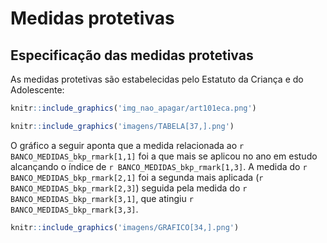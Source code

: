 # Medidas protetivas
## Especificação das medidas protetivas

As medidas protetivas são estabelecidas pelo Estatuto da Criança e do Adolescente:
\leavevmode
\newline
```r
knitr::include_graphics('img_nao_apagar/art101eca.png')
```

\leavevmode
\newline
```r
knitr::include_graphics('imagens/TABELA[37,].png')
```
\newpage

O gráfico a seguir aponta que a medida relacionada ao `r BANCO_MEDIDAS_bkp_rmark[1,1]` foi a que mais se
aplicou no ano em estudo alcançando o índice de `r BANCO_MEDIDAS_bkp_rmark[1,3]`. A medida do `r BANCO_MEDIDAS_bkp_rmark[2,1]` foi a segunda mais aplicada (`r BANCO_MEDIDAS_bkp_rmark[2,3]`) seguida pela medida do `r BANCO_MEDIDAS_bkp_rmark[3,1]`, que atingiu  `r BANCO_MEDIDAS_bkp_rmark[3,3]`.

\leavevmode
\newline

```r
knitr::include_graphics('imagens/GRAFICO[34,].png')
```
\newpage
